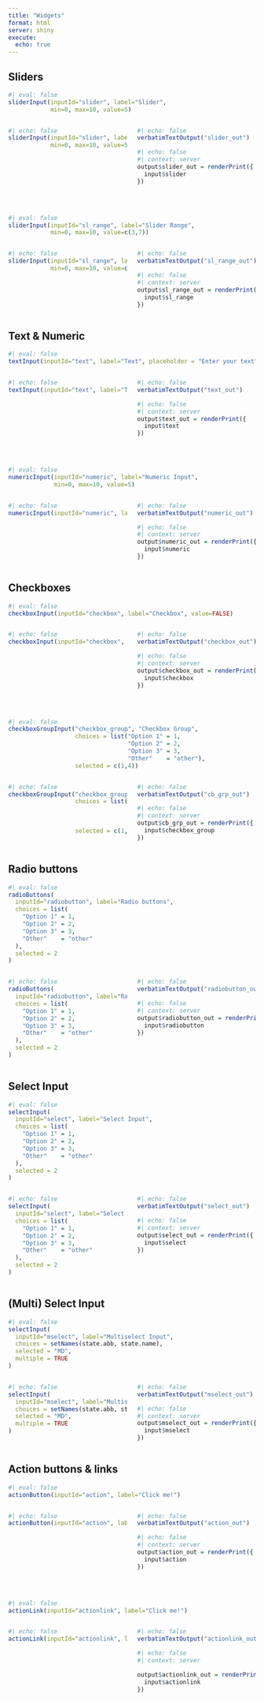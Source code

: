```yaml
---
title: "Widgets"
format: html
server: shiny
execute:
  echo: true
---
```


## Sliders

```r
#| eval: false
sliderInput(inputId="slider", label="Slider", 
            min=0, max=10, value=5)
```

::: columns
::: {.column width="50%"}
```r
#| echo: false
sliderInput(inputId="slider", label="Slider", 
            min=0, max=10, value=5)
```
:::

::: {.column width="50%"}
```r
#| echo: false
verbatimTextOutput("slider_out")
```

```r
#| echo: false
#| context: server
output$slider_out = renderPrint({
  input$slider
})
```
:::
:::

<br/>

```r
#| eval: false
sliderInput(inputId="sl_range", label="Slider Range", 
            min=0, max=10, value=c(3,7))
```

::: columns
::: {.column width="50%"}
```r
#| echo: false
sliderInput(inputId="sl_range", label="Slider Range", 
            min=0, max=10, value=c(3,7))
```
:::

::: {.column width="50%"}
```r
#| echo: false
verbatimTextOutput("sl_range_out")
```

```r
#| echo: false
#| context: server
output$sl_range_out = renderPrint({
  input$sl_range
})
```
:::
:::

## Text & Numeric

```r
#| eval: false
textInput(inputId="text", label="Text", placeholder = "Enter your text")
```

::: columns
::: {.column width="50%"}
```r
#| echo: false
textInput(inputId="text", label="Text Input", placeholder = "Enter your text")
```
:::

::: {.column width="50%"}
```r
#| echo: false
verbatimTextOutput("text_out")
```

```r
#| echo: false
#| context: server
output$text_out = renderPrint({
  input$text
})
```
:::
:::

<br/>

```r
#| eval: false
numericInput(inputId="numeric", label="Numeric Input",
             min=0, max=10, value=5)
```

::: columns
::: {.column width="50%"}
```r
#| echo: false
numericInput(inputId="numeric", label="Numeric Input", min=0, max=10, value=5, width = "300px")
```
:::

::: {.column width="50%"}
```r
#| echo: false
verbatimTextOutput("numeric_out")
```

```r
#| echo: false
#| context: server
output$numeric_out = renderPrint({
  input$numeric
})
```
:::
:::

## Checkboxes

```r
#| eval: false
checkboxInput(inputId="checkbox", label="Checkbox", value=FALSE)
```

::: columns
::: {.column width="50%"}
```r
#| echo: false
checkboxInput(inputId="checkbox", label="Checkbox", value=FALSE)
```
:::

::: {.column width="50%"}
```r
#| echo: false
verbatimTextOutput("checkbox_out")
```

```r
#| echo: false
#| context: server
output$checkbox_out = renderPrint({
  input$checkbox
})
```
:::
:::

<br/>

```r
#| eval: false
checkboxGroupInput("checkbox_group", "Checkbox Group",
                   choices = list("Option 1" = 1,
                                  "Option 2" = 2,
                                  "Option 3" = 3,
                                  "Other"    = "other"),
                   selected = c(1,4))
```

::: columns
::: {.column width="50%"}
```r
#| echo: false
checkboxGroupInput("checkbox_group", "Checkbox Group",
                   choices = list("Option 1" = 1,
                                  "Option 2" = 2,
                                  "Option 3" = 3,
                                  "Other"    = "other"),
                   selected = c(1,4))
```
:::

::: {.column width="50%"}
```r
#| echo: false
verbatimTextOutput("cb_grp_out")
```

```r
#| echo: false
#| context: server
output$cb_grp_out = renderPrint({
  input$checkbox_group
})
```
:::
:::

## Radio buttons

```r
#| eval: false
radioButtons(
  inputId="radiobutton", label="Radio buttons",
  choices = list(
    "Option 1" = 1,
    "Option 2" = 2,
    "Option 3" = 3,
    "Other"    = "other"
  ),
  selected = 2
)
```

::: columns
::: {.column width="50%"}
```r
#| echo: false
radioButtons(
  inputId="radiobutton", label="Radio buttons",
  choices = list(
    "Option 1" = 1,
    "Option 2" = 2,
    "Option 3" = 3,
    "Other"    = "other"
  ),
  selected = 2
)
```
:::

::: {.column width="50%"}
```r
#| echo: false
verbatimTextOutput("radiobutton_out")
```

```r
#| echo: false
#| context: server
output$radiobutton_out = renderPrint({
  input$radiobutton
})
```
:::
:::

## Select Input

```r
#| eval: false
selectInput(
  inputId="select", label="Select Input",
  choices = list(
    "Option 1" = 1,
    "Option 2" = 2,
    "Option 3" = 3,
    "Other"    = "other"
  ),
  selected = 2
)
```

::: columns
::: {.column width="50%"}
```r
#| echo: false
selectInput(
  inputId="select", label="Select Input",
  choices = list(
    "Option 1" = 1,
    "Option 2" = 2,
    "Option 3" = 3,
    "Other"    = "other"
  ),
  selected = 2
)
```
:::

::: {.column width="50%"}
```r
#| echo: false
verbatimTextOutput("select_out")
```

```r
#| echo: false
#| context: server
output$select_out = renderPrint({
  input$select
})
```
:::
:::

## (Multi) Select Input

```r
#| eval: false
selectInput(
  inputId="mselect", label="Multiselect Input",
  choices = setNames(state.abb, state.name),
  selected = "MD",
  multiple = TRUE
)
```

::: columns
::: {.column width="50%"}
```r
#| echo: false
selectInput(
  inputId="mselect", label="Multiselect Input",
  choices = setNames(state.abb, state.name),
  selected = "MD",
  multiple = TRUE
)
```
:::

::: {.column width="50%"}
```r
#| echo: false
verbatimTextOutput("mselect_out")
```

```r
#| echo: false
#| context: server
output$mselect_out = renderPrint({
  input$mselect
})
```
:::
:::

## Action buttons & links

```r
#| eval: false
actionButton(inputId="action", label="Click me!")
```

::: columns
::: {.column width="50%"}
```r
#| echo: false
actionButton(inputId="action", label="Click me!")
```
:::

::: {.column width="50%"}
```r
#| echo: false
verbatimTextOutput("action_out")
```

```r
#| echo: false
#| context: server
output$action_out = renderPrint({
  input$action
})
```
:::
:::

<br/>

```r
#| eval: false
actionLink(inputId="actionlink", label="Click me!")
```

::: columns
::: {.column width="50%"}
```r
#| echo: false
actionLink(inputId="actionlink", label="Click me!")
```
:::

::: {.column width="50%"}
```r
#| echo: false
verbatimTextOutput("actionlink_out")
```

```r
#| echo: false
#| context: server

output$actionlink_out = renderPrint({
  input$actionlink
})
```
:::
:::